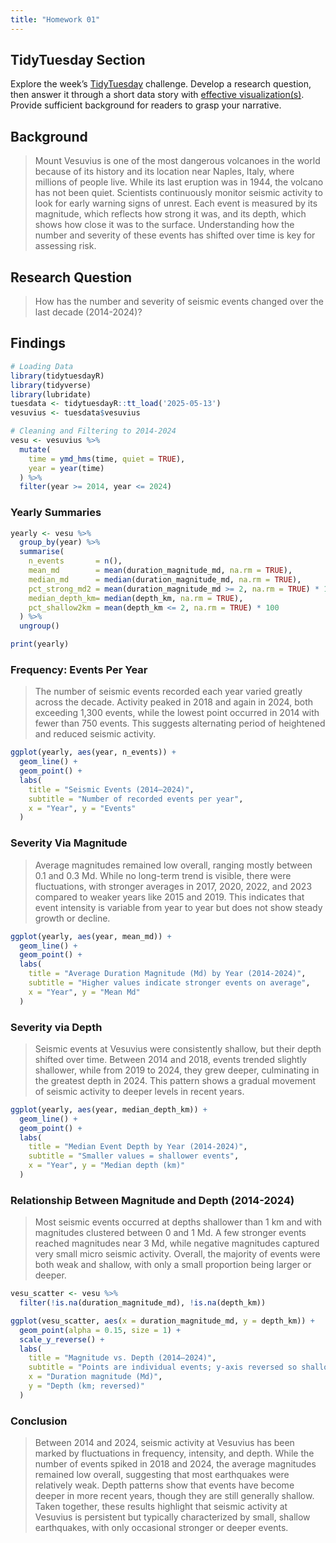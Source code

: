 ```yaml
---
title: "Homework 01"
---
```


## TidyTuesday Section

Explore the week's [TidyTuesday](https://github.com/rfordatascience/tidytuesday) challenge.
Develop a research question, then answer it through a short data story with [effective visualization(s)]({{<?>}}).
Provide sufficient background for readers to grasp your narrative.

## Background

> Mount Vesuvius is one of the most dangerous volcanoes in the world because of its history and its location near Naples, Italy, where millions of people live.
> While its last eruption was in 1944, the volcano has not been quiet.
> Scientists continuously monitor seismic activity to look for early warning signs of unrest.
> Each event is measured by its magnitude, which reflects how strong it was, and its depth, which shows how close it was to the surface.
> Understanding how the number and severity of these events has shifted over time is key for assessing risk.

## Research Question

> How has the number and severity of seismic events changed over the last decade (2014-2024)?

## Findings

```r
# Loading Data
library(tidytuesdayR)
library(tidyverse)
library(lubridate)
tuesdata <- tidytuesdayR::tt_load('2025-05-13')
vesuvius <- tuesdata$vesuvius

# Cleaning and Filtering to 2014-2024
vesu <- vesuvius %>%
  mutate(
    time = ymd_hms(time, quiet = TRUE),
    year = year(time)
  ) %>%
  filter(year >= 2014, year <= 2024)
```

### Yearly Summaries

```r
yearly <- vesu %>%
  group_by(year) %>%
  summarise(
    n_events       = n(),
    mean_md        = mean(duration_magnitude_md, na.rm = TRUE),
    median_md      = median(duration_magnitude_md, na.rm = TRUE),
    pct_strong_md2 = mean(duration_magnitude_md >= 2, na.rm = TRUE) * 100,
    median_depth_km= median(depth_km, na.rm = TRUE),
    pct_shallow2km = mean(depth_km <= 2, na.rm = TRUE) * 100
  ) %>%
  ungroup()

print(yearly)
```

### Frequency: Events Per Year

> The number of seismic events recorded each year varied greatly across the decade.
> Activity peaked in 2018 and again in 2024, both exceeding 1,300 events, while the lowest point occurred in 2014 with fewer than 750 events.
> This suggests alternating period of heightened and reduced seismic activity.

```r
ggplot(yearly, aes(year, n_events)) +
  geom_line() +
  geom_point() +
  labs(
    title = "Seismic Events (2014–2024)",
    subtitle = "Number of recorded events per year",
    x = "Year", y = "Events"
  )
```

### Severity Via Magnitude

> Average magnitudes remained low overall, ranging mostly between 0.1 and 0.3 Md.
> While no long-term trend is visible, there were fluctuations, with stronger averages in 2017, 2020, 2022, and 2023 compared to weaker years like 2015 and 2019.
> This indicates that event intensity is variable from year to year but does not show steady growth or decline.

```r
ggplot(yearly, aes(year, mean_md)) +
  geom_line() +
  geom_point() +
  labs(
    title = "Average Duration Magnitude (Md) by Year (2014-2024)",
    subtitle = "Higher values indicate stronger events on average",
    x = "Year", y = "Mean Md"
  )
```

### Severity via Depth

> Seismic events at Vesuvius were consistently shallow, but their depth shifted over time.
> Between 2014 and 2018, events trended slightly shallower, while from 2019 to 2024, they grew deeper, culminating in the greatest depth in 2024.
> This pattern shows a gradual movement of seismic activity to deeper levels in recent years.

```r
ggplot(yearly, aes(year, median_depth_km)) +
  geom_line() +
  geom_point() +
  labs(
    title = "Median Event Depth by Year (2014-2024)",
    subtitle = "Smaller values = shallower events",
    x = "Year", y = "Median depth (km)"
  )
```

### Relationship Between Magnitude and Depth (2014-2024)

> Most seismic events occurred at depths shallower than 1 km and with magnitudes clustered between 0 and 1 Md.
> A few stronger events reached magnitudes near 3 Md, while negative magnitudes captured very small micro seismic activity.
> Overall, the majority of events were both weak and shallow, with only a small proportion being larger or deeper.

```r
vesu_scatter <- vesu %>%
  filter(!is.na(duration_magnitude_md), !is.na(depth_km))

ggplot(vesu_scatter, aes(x = duration_magnitude_md, y = depth_km)) +
  geom_point(alpha = 0.15, size = 1) +
  scale_y_reverse() +
  labs(
    title = "Magnitude vs. Depth (2014–2024)",
    subtitle = "Points are individual events; y-axis reversed so shallow is at the top",
    x = "Duration magnitude (Md)",
    y = "Depth (km; reversed)"
  )
```

### Conclusion

> Between 2014 and 2024, seismic activity at Vesuvius has been marked by fluctuations in frequency, intensity, and depth.
> While the number of events spiked in 2018 and 2024, the average magnitudes remained low overall, suggesting that most earthquakes were relatively weak.
> Depth patterns show that events have become deeper in more recent years, though they are still generally shallow.
> Taken together, these results highlight that seismic activity at Vesuvius is persistent but typically characterized by small, shallow earthquakes, with only occasional stronger or deeper events.
